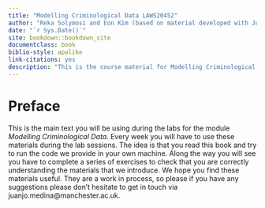 --- 
title: "Modelling Criminological Data LAWS20452"
author: "Reka Solymosi and Eon Kim (based on material developed with Juanjo Medina"
date: "`r Sys.Date()`"
site: bookdown::bookdown_site
documentclass: book
biblio-style: apalike
link-citations: yes
description: "This is the course material for Modelling Criminological Data LAWS20452."
---

# Preface {-}

This is the main text you will be using during the labs for the module *Modelling Criminological Data*. Every week you will have to use these materials during the lab sessions. The idea is that you read this book and try to run the code we provide in your own machine. Along the way you will see you have to complete a series of exercises to check that you are correctly understanding the materials that we introduce. We hope you find these materials useful. They are a work in process, so please if you have any suggestions please don't hesitate to get in touch via juanjo.medina@manchester.ac.uk.
